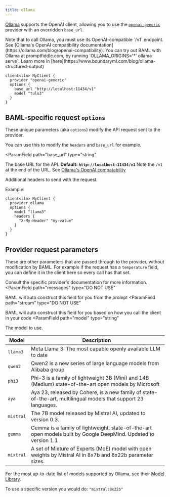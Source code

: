 ```yaml
---
title: ollama
---
```



[Ollama](https://ollama.com/) supports the OpenAI client, allowing you to use the
[`openai-generic`](/docs/snippets/clients/providers/openai) provider with an
overridden `base_url`.

<Tip>
  Note that to call Ollama, you must use its OpenAI-compatible
  `/v1` endpoint. See [Ollama's OpenAI compatibility
  documentation](https://ollama.com/blog/openai-compatibility).
</Tip>
<Tip>You can try out BAML with Ollama at promptfiddle.com, by running `OLLAMA_ORIGINS='*' ollama serve`. Learn more in [here](https://www.boundaryml.com/blog/ollama-structured-output)</Tip>

```baml BAML
client<llm> MyClient {
  provider "openai-generic"
  options {
    base_url "http://localhost:11434/v1"
    model "tulu3"
  }
}
```
## BAML-specific request `options`
These unique parameters (aka `options`)  modify the API request sent to the provider.

You can use this to modify the `headers` and `base_url` for example.


<ParamField
  path="base_url"
  type="string"
>
  The base URL for the API. **Default: `http://localhost:11434/v1`**
  <Tip>Note the `/v1` at the end of the URL. See [Ollama's OpenAI compatability](https://ollama.com/blog/openai-compatibility)</Tip>
</ParamField>

<ParamField path="headers" type="object">
  Additional headers to send with the request.

Example:
```baml BAML
client<llm> MyClient {
  provider ollama
  options {
    model "llama3"
    headers {
      "X-My-Header" "my-value"
    }
  }
}
```
</ParamField>

<Markdown src="/snippets/role-selection.mdx" />

<Markdown src="/snippets/allowed-role-metadata-basic.mdx" />

<Markdown src="/snippets/supports-streaming.mdx" />

## Provider request parameters
These are other parameters that are passed through to the provider, without modification by BAML. For example if the request has a `temperature` field, you can define it in the client here so every call has that set.

Consult the specific provider's documentation for more information.
<ParamField
   path="messages"
   type="DO NOT USE"
>
  BAML will auto construct this field for you from the prompt
</ParamField>
<ParamField
   path="stream"
   type="DO NOT USE"
>
  BAML will auto construct this field for you based on how you call the client in your code
</ParamField>
<ParamField
  path="model"
  type="string"
>
  The model to use.

| Model | Description |
| --- | --- |
| `llama3` | Meta Llama 3: The most capable openly available LLM to date |
| `qwen2` | Qwen2 is a new series of large language models from Alibaba group |
| `phi3` | Phi-3 is a family of lightweight 3B (Mini) and 14B (Medium) state-of-the-art open models by Microsoft |
| `aya` | Aya 23, released by Cohere, is a new family of state-of-the-art, multilingual models that support 23 languages. |
| `mistral` | The 7B model released by Mistral AI, updated to version 0.3. |
| `gemma` | Gemma is a family of lightweight, state-of-the-art open models built by Google DeepMind. Updated to version 1.1 |
| `mixtral` | A set of Mixture of Experts (MoE) model with open weights by Mistral AI in 8x7b and 8x22b parameter sizes. |

For the most up-to-date list of models supported by Ollama, see their [Model Library](https://ollama.com/library).

<Tip>To use a specific version you would do: `"mixtral:8x22b"`</Tip>
</ParamField>
